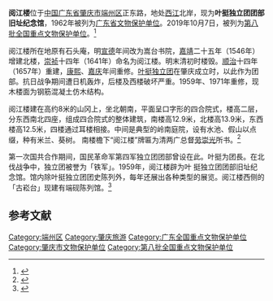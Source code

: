 {{文物保护单位
| 级别 = 全国
| 说明 = 
| 图片 = 肇庆阅江楼.jpg
| 名称 = 叶挺独立团团部旧址
| 编号 = 8-0674-5-158
| 分类 = 革命遗址及革命纪念建筑物
| 时代 = 
| 所在 = [[肇庆市|肇庆市]][[端州区|端州区]]
| 登录 = 2019年
}}
'''阅江楼'''位于[[中华人民共和国|中国]][[广东省|广东省]][[肇庆市|肇庆市]][[端州区|端州区]]正东路，地处[[西江|西江]]北岸，现为'''叶挺独立团团部旧址纪念馆'''，1962年被列为[[广东省文物保护单位|广东省文物保护单位]]。2019年10月7日，被列为[[第八批全国重点文物保护单位|第八批全国重点文物保护单位]]。<ref>{{Cite web|title=国务院关于核定并公布第八批全国重点文物保护单位的通知|url=http://www.gov.cn/zhengce/content/2019-10/16/content_5440577.htm|date=2019-10-07|work=中华人民共和国国务院|dead-url=no|archive-date=2019-10-16|archive-url=https://web.archive.org/web/20191016134146/http://www.gov.cn/zhengce/content/2019-10/16/content_5440577.htm}}</ref>

阅江楼所在地原有石头庵，明[[宣德|宣德]]年间改为嵩台书院，[[嘉靖|嘉靖]]二十五年（1546年）增建北楼，[[崇祯|崇祯]]十四年（1641年）命名为阅江楼。明末清初时楼毁。[[顺治|顺治]]十四年（1657年）重建，[[康熙|康熙]]、[[嘉庆|嘉庆]]年间重修。[[叶挺独立团|叶挺独立团]]在肇庆成立时，以此作为团部。抗日战争期间遭日机轰炸，后楼及西楼破坏严重。1959年、1971年重修，现木楼面为钢筋混凝土仿木结构。

阅江楼建在高约8米的山冈上，坐北朝南，平面呈口字形的四合院式，楼⾼⼆层，分东⻄南北四座，组成四合院式的整体建筑，南楼高12.9米，北楼高13.9米，东西楼高12.5米，四楼通过耳楼相接。中间是典型的岭南庭院，设有⽔池、假⼭以点缀，种有⽶兰、葵树。 南楼檐下“阅江楼”牌匾为清两广总督[[劳崇光|劳崇光]]所书。<ref name="肇庆文化遗产">{{cite book|title=肇庆文化遗产|author=中共肇庆市委宣传部，肇庆市文化广电新闻出版局|publisher=南方日报出版社|year=2009|pages=141|ISBN=978-7-80652-610-1}}</ref>

第⼀次国共合作期间，国⺠⾰命军第四军独⽴团团部曾设在此。叶挺为团長。在北伐战争中，独⽴团被誉为「铁军」。1959年，阅江楼辟为叶 挺独⽴团团部旧址纪念馆。馆内除叶挺独⽴团团史陈列外，每年还展出各种类型的展览。阅江楼⻄侧的「古崧台」现建有端砚陈列馆。<ref>{{Cite web|title=阅江楼|url=http://www.zhaoqing.gov.cn/mczq/csmp/lyjd/content/post_936518.html|date=2013-01-02|work=肇庆市人民政府|dead-url=no|archive-date=2020-02-03|archive-url=https://web.archive.org/web/20200203214710/http://www.zhaoqing.gov.cn/mczq/csmp/lyjd/content/post_936518.html}}</ref>

==参考文献==
{{commonscat|Yuejiang Lou (Zhaoqing)}}
{{reflist}}

{{肇庆}}
{{广东全国重点文物保护单位}}
{{广东省全国爱国主义教育示范基地}}
[[Category:端州区|Category:端州区]]
[[Category:肇庆旅游|Category:肇庆旅游]]
[[Category:广东全国重点文物保护单位|Category:广东全国重点文物保护单位]]
[[Category:肇庆市文物保护单位|Category:肇庆市文物保护单位]]
[[Category:第八批全国重点文物保护单位|Category:第八批全国重点文物保护单位]]